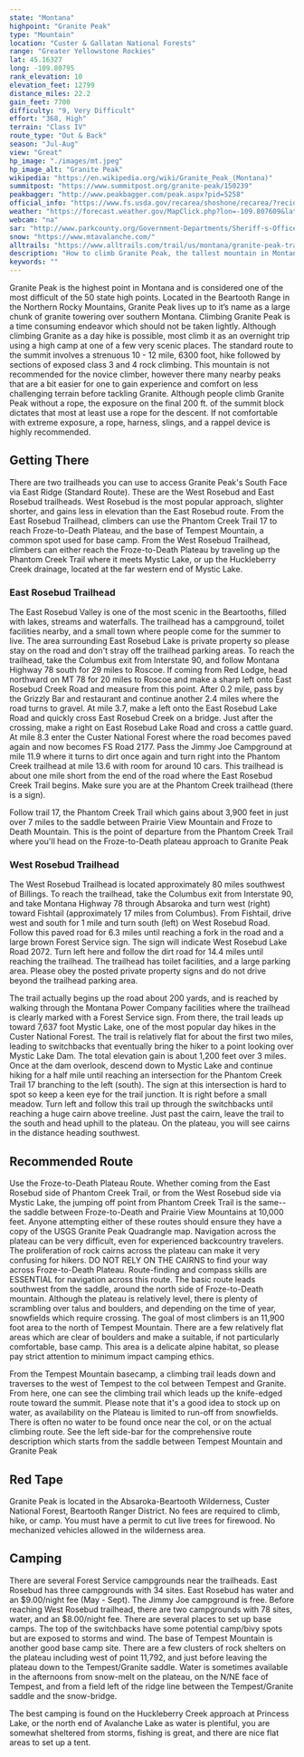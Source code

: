 ```yaml
---
state: "Montana"
highpoint: "Granite Peak"
type: "Mountain"
location: "Custer & Gallatan National Forests"
range: "Greater Yellowstone Rockies"
lat: 45.16327
long: -109.80795
rank_elevation: 10
elevation_feet: 12799
distance_miles: 22.2
gain_feet: 7700
difficulty: "9, Very Difficult"
effort: "368, High"
terrain: "Class IV"
route_type: "Out & Back"
season: "Jul-Aug"
view: "Great"
hp_image: "./images/mt.jpeg"
hp_image_alt: "Granite Peak"
wikipedia: "https://en.wikipedia.org/wiki/Granite_Peak_(Montana)"
summitpost: "https://www.summitpost.org/granite-peak/150239"
peakbagger: "http://www.peakbagger.com/peak.aspx?pid=5258"
official_info: "https://www.fs.usda.gov/recarea/shoshone/recarea/?recid=80899"
weather: "https://forecast.weather.gov/MapClick.php?lon=-109.807609&lat=45.163453"
webcam: "na"
sar: "http://www.parkcounty.org/Government-Departments/Sheriff-s-Office"
snow: "https://www.mtavalanche.com/"
alltrails: "https://www.alltrails.com/trail/us/montana/granite-peak-trail"
description: "How to climb Granite Peak, the tallest mountain in Montana."
keywords: ""
---
```


Granite Peak is the highest point in Montana and is considered one of the most difficult of the 50 state high points. Located in the Beartooth Range in the Northern Rocky Mountains, Granite Peak lives up to it’s name as a large chunk of granite towering over southern Montana. Climbing Granite Peak is a time consuming endeavor which should not be taken lightly. Although climbing Granite as a day hike is possible, most climb it as an overnight trip using a high camp at one of a few very scenic places. The standard route to the summit involves a strenuous 10 - 12 mile, 6300 foot, hike followed by sections of exposed class 3 and 4 rock climbing. This mountain is not recommended for the novice climber, however there many nearby peaks that are a bit easier for one to gain experience and comfort on less challenging terrain before tackling Granite. Although people climb Granite Peak without a rope, the exposure on the final 200 ft. of the summit block dictates that most at least use a rope for the descent. If not comfortable with extreme exposure, a rope, harness, slings, and a rappel device is highly recommended.

## Getting There
There are two trailheads you can use to access Granite Peak's South Face via East Ridge (Standard Route). These are the West Rosebud and East Rosebud trailheads. West Rosebud is the most popular approach, slighter shorter, and gains less in elevation than the East Rosebud route. From the East Rosebud Trailhead, climbers can use the Phantom Creek Trail 17 to reach Froze-to-Death Plateau, and the base of Tempest Mountain, a common spot used for base camp. From the West Rosebud Trailhead, climbers can either reach the Froze-to-Death Plateau by traveling up the Phantom Creek Trail where it meets Mystic Lake, or up the Huckleberry Creek drainage, located at the far western end of Mystic Lake.

### East Rosebud Trailhead
The East Rosebud Valley is one of the most scenic in the Beartooths, filled with lakes, streams and waterfalls. The trailhead has a campground, toilet facilities nearby, and a small town where people come for the summer to live. The area surrounding East Rosebud Lake is private property so please stay on the road and don't stray off the trailhead parking areas. To reach the trailhead, take the Columbus exit from Interstate 90, and follow Montana Highway 78 south for 29 miles to Roscoe. If coming from Red Lodge, head northward on MT 78 for 20 miles to Roscoe and make a sharp left onto East Rosebud Creek Road and measure from this point. After 0.2 mile, pass by the Grizzly Bar and restaurant and continue another 2.4 miles where the road turns to gravel. At mile 3.7, make a left onto the East Rosebud Lake Road and quickly cross East Rosebud Creek on a bridge. Just after the crossing, make a right on East Rosebud Lake Road and cross a cattle guard. At mile 8.3 enter the Custer National Forest where the road becomes paved again and now becomes FS Road 2177. Pass the Jimmy Joe Campground at mile 11.9 where it turns to dirt once again and turn right into the Phantom Creek trailhead at mile 13.6 with room for around 10 cars. This trailhead is about one mile short from the end of the road where the East Rosebud Creek Trail begins. Make sure you are at the Phantom Creek trailhead (there is a sign).

Follow trail 17, the Phantom Creek Trail which gains about 3,900 feet in just over 7 miles to the saddle between Prairie View Mountain and Froze to Death Mountain. This is the point of departure from the Phantom Creek Trail where you'll head on the Froze-to-Death plateau approach to Granite Peak

### West Rosebud Trailhead
The West Rosebud Trailhead is located approximately 80 miles southwest of Billings. To reach the trailhead, take the Columbus exit from Interstate 90, and take Montana Highway 78 through Absaroka and turn west (right) toward Fishtail (approximately 17 miles from Columbus). From Fishtail, drive west and south for 1 mile and turn south (left) on West Rosebud Road. Follow this paved road for 6.3 miles until reaching a fork in the road and a large brown Forest Service sign. The sign will indicate West Rosebud Lake Road 2072. Turn left here and follow the dirt road for 14.4 miles until reaching the trailhead. The trailhead has toilet facilities, and a large parking area. Please obey the posted private property signs and do not drive beyond the trailhead parking area.

The trail actually begins up the road about 200 yards, and is reached by walking through the Montana Power Company facilities where the trailhead is clearly marked with a Forest Service sign. From there, the trail leads up toward 7,637 foot Mystic Lake, one of the most popular day hikes in the Custer National Forest. The trail is relatively flat for about the first two miles, leading to switchbacks that eventually bring the hiker to a point looking over Mystic Lake Dam. The total elevation gain is about 1,200 feet over 3 miles. Once at the dam overlook, descend down to Mystic Lake and continue hiking for a half mile until reaching an intersection for the Phantom Creek Trail 17 branching to the left (south). The sign at this intersection is hard to spot so keep a keen eye for the trail junction. It is right before a small meadow. Turn left and follow this trail up through the switchbacks until reaching a huge cairn above treeline. Just past the cairn, leave the trail to the south and head uphill to the plateau. On the plateau, you will see cairns in the distance heading southwest.

## Recommended Route
Use the Froze-to-Death Plateau Route. Whether coming from the East Rosebud side of Phantom Creek Trail, or from the West Rosebud side via Mystic Lake, the jumping off point from Phantom Creek Trail is the same--the saddle between Froze-to-Death and Prairie View Mountains at 10,000 feet. Anyone attempting either of these routes should ensure they have a copy of the USGS Granite Peak Quadrangle map. Navigation across the plateau can be very difficult, even for experienced backcountry travelers. The proliferation of rock cairns across the plateau can make it very confusing for hikers. DO NOT RELY ON THE CAIRNS to find your way across Froze-to-Death Plateau. Route-finding and compass skills are ESSENTIAL for navigation across this route.
The basic route leads southwest from the saddle, around the north side of Froze-to-Death mountain. Although the plateau is relatively level, there is plenty of scrambling over talus and boulders, and depending on the time of year, snowfields which require crossing. The goal of most climbers is an 11,900 foot area to the north of Tempest Mountain. There are a few relatively flat areas which are clear of boulders and make a suitable, if not particularly comfortable, base camp. This area is a delicate alpine habitat, so please pay strict attention to minimum impact camping ethics.

From the Tempest Mountain basecamp, a climbing trail leads down and traverses to the west of Tempest to the col between Tempest and Granite. From here, one can see the climbing trail which leads up the knife-edged route toward the summit. Please note that it's a good idea to stock up on water, as availability on the Plateau is limited to run-off from snowfields. There is often no water to be found once near the col, or on the actual climbing route. See the left side-bar for the comprehensive route description which starts from the saddle between Tempest Mountain and Granite Peak

## Red Tape
Granite Peak is located in the Absaroka-Beartooth Wilderness, Custer National Forest, Beartooth Ranger District. No fees are required to climb, hike, or camp. You must have a permit to cut live trees for firewood. No mechanized vehicles allowed in the wilderness area.

## Camping
There are several Forest Service campgrounds near the trailheads. East Rosebud has three campgrounds with 34 sites. East Rosebud has water and an $9.00/night fee (May - Sept). The Jimmy Joe campground is free. Before reaching West Rosebud trailhead, there are two campgrounds with 78 sites, water, and an $8.00/night fee. There are several places to set up base camps. The top of the switchbacks have some potential camp/bivy spots but are exposed to storms and wind. The base of Tempest Mountain is another good base camp site. There are a few clusters of rock shelters on the plateau including west of point 11,792, and just before leaving the plateau down to the Tempest/Granite saddle. Water is sometimes available in the afternoons from snow-melt on the plateau, on the N/NE face of Tempest, and from a field left of the ridge line between the Tempest/Granite saddle and the snow-bridge.

The best camping is found on the Huckleberry Creek approach at Princess Lake, or the north end of Avalanche Lake as water is plentiful, you are somewhat sheltered from storms, fishing is great, and there are nice flat areas to set up a tent.
